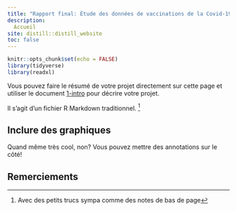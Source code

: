 ```yaml
---
title: "Rapport final: Étude des données de vaccinations de la Covid-19"
description:
  Accueil
site: distill::distill_website
toc: false
---
```


```r
knitr::opts_chunk$set(echo = FALSE)
library(tidyverse)
library(readxl)
```

Vous pouvez faire le résumé de votre projet directement sur cette page et utiliser le document [1-intro](1-intro.html) pour décrire votre projet.

Il s'agit d'un fichier R Markdown traditionnel. ^[Avec des petits trucs sympa comme des notes de bas de page]

## Inclure des graphiques


<aside>
Quand même très cool, non? Vous pouvez mettre des annotations sur le côté! 
</aside>



## Remerciements {.appendix}


